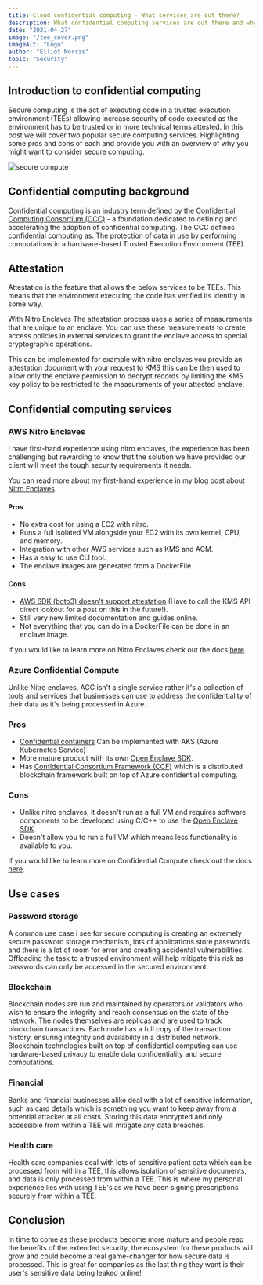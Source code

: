 ```yaml
---
title: Cloud confidential computing - What services are out there?
description: What confidential computing services are out there and why they are useful.
date: "2021-04-27"
image: "/tee_cover.png"
imageAlt: "Logo"
author: "Elliot Morris"
topic: "Security"
---
```


## Introduction to confidential computing

Secure computing is the act of executing code in a trusted execution environment (TEEs) allowing increase security of code executed as the environment has to be trusted or in more technical terms attested. In this post we will cover two popular secure computing services. Highlighting some pros and cons of each and provide you with an overview of why you might want to consider secure computing.

![secure compute](/secure_compute.png)

## Confidential computing background

Confidential computing is an industry term defined by the [Confidential Computing Consortium (CCC)](https://confidentialcomputing.io/) - a foundation dedicated to defining and accelerating the adoption of confidential computing. The CCC defines confidential computing as. The protection of data in use by performing computations in a hardware-based Trusted Execution Environment (TEE).

## Attestation

Attestation is the feature that allows the below services to be TEEs. This means that the environment executing the code has verified its identity in some way.

With Nitro Enclaves The attestation process uses a series of measurements that are unique to an enclave. You can use these measurements to create access policies in external services to grant the enclave access to special cryptographic operations.

This can be implemented for example with nitro enclaves you provide an attestation document with your request to KMS this can be then used to allow only the enclave permission to decrypt records by limiting the KMS key policy to be restricted to the measurements of your attested enclave.

## Confidential computing services

### AWS Nitro Enclaves

I have first-hand experience using nitro enclaves, the experience has been challenging but rewarding to know that the solution we have provided our client will meet the tough security requirements it needs.

You can read more about my first-hand experience in my blog post about [Nitro Enclaves](/posts/aws-nitro-enclaves-whats-popping).

#### Pros

- No extra cost for using a EC2 with nitro.
- Runs a full isolated VM alongside your EC2 with its own kernel, CPU, and memory.
- Integration with other AWS services such as KMS and ACM.
- Has a easy to use CLI tool.
- The enclave images are generated from a DockerFile.

#### Cons

- [AWS SDK (boto3) doesn't support attestation](https://github.com/boto/botocore/issues/2271) (Have to call the KMS API direct lookout for a post on this in the future!).
- Still very new limited documentation and guides online.
- Not everything that you can do in a DockerFile can be done in an enclave image.

If you would like to learn more on Nitro Enclaves check out the docs [here](https://docs.aws.amazon.com/enclaves/latest/user/nitro-enclave.html).

### Azure Confidential Compute

Unlike Nitro enclaves, ACC isn't a single service rather it's a collection of tools and services that businesses can use to address the confidentiality of their data as it's being processed in Azure.

### Pros

- [Confidential containers](https://docs.microsoft.com/en-us/azure/confidential-computing/confidential-nodes-aks-overview) Can be implemented with AKS (Azure Kubernetes Service)
- More mature product with its own [Open Enclave SDK](https://openenclave.io/sdk/).
- Has [Confidential Consortium Framework (CCF)](https://www.microsoft.com/research/project/confidential-consortium-framework/) which is a distributed blockchain framework built on top of Azure confidential computing.

### Cons

- Unlike nitro enclaves, it doesn't run as a full VM and requires software components to be developed using C/C++ to use the [Open Enclave SDK](https://openenclave.io/sdk/).
- Doesn't allow you to run a full VM which means less functionality is available to you.

If you would like to learn more on Confidential Compute check out the docs [here](https://docs.microsoft.com/en-us/azure/confidential-computing/).

## Use cases

### Password storage

A common use case i see for secure computing is creating an extremely secure password storage mechanism, lots of applications store passwords and there is a lot of room for error and creating accidental vulnerabilities. Offloading the task to a trusted environment will help mitigate this risk as passwords can only be accessed in the secured environment.

### Blockchain

Blockchain nodes are run and maintained by operators or validators who wish to ensure the integrity and reach consensus on the state of the network. The nodes themselves are replicas and are used to track blockchain transactions. Each node has a full copy of the transaction history, ensuring integrity and availability in a distributed network. Blockchain technologies built on top of confidential computing can use hardware-based privacy to enable data confidentiality and secure computations.

### Financial

Banks and financial businesses alike deal with a lot of sensitive information, such as card details which is something you want to keep away from a potential attacker at all costs. Storing this data encrypted and only accessible from within a TEE will mitigate any data breaches.

### Health care

Health care companies deal with lots of sensitive patient data which can be processed from within a TEE, this allows isolation of sensitive documents, and data is only processed from within a TEE. This is where my personal experience lies with using TEE's as we have been signing prescriptions securely from within a TEE.

## Conclusion

In time to come as these products become more mature and people reap the benefits of the extended security, the ecosystem for these products will grow and could become a real game-changer for how secure data is processed. This is great for companies as the last thing they want is their user's sensitive data being leaked online!

